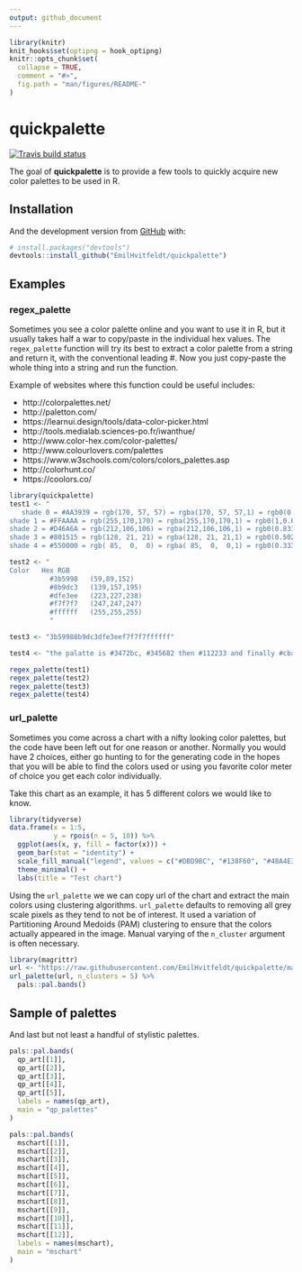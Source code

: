 ```yaml
---
output: github_document
---
```


<!-- README.md is generated from README.Rmd. Please edit that file -->

```r
library(knitr)
knit_hooks$set(optipng = hook_optipng)
knitr::opts_chunk$set(
  collapse = TRUE,
  comment = "#>",
  fig.path = "man/figures/README-"
)
```
# quickpalette

[![Travis build status](https://travis-ci.org/EmilHvitfeldt/quickpalette.svg?branch=master)](https://travis-ci.org/EmilHvitfeldt/quickpalette)

The goal of **quickpalette** is to provide a few tools to quickly acquire new color palettes to be used in R. 

## Installation

And the development version from [GitHub](https://github.com/) with:

```r
# install.packages("devtools")
devtools::install_github("EmilHvitfeldt/quickpalette")
```
## Examples

### regex_palette

Sometimes you see a color palette online and you want to use it in R, but it usually takes half a war to copy/paste in the individual hex values. The `regex_palette` function will try its best to extract a color palette from a string and return it, with the conventional leading #. Now you just copy-paste the whole thing into a string and run the function.

Example of websites where this function could be useful includes:

- http://colorpalettes.net/
- http://paletton.com/
- https://learnui.design/tools/data-color-picker.html
- http://tools.medialab.sciences-po.fr/iwanthue/
- http://www.color-hex.com/color-palettes/
- http://www.colourlovers.com/palettes
- https://www.w3schools.com/colors/colors_palettes.asp
- http://colorhunt.co/
- https://coolors.co/

```r
library(quickpalette)
test1 <- "
   shade 0 = #AA3939 = rgb(170, 57, 57) = rgba(170, 57, 57,1) = rgb0(0.667,0.224,0.224)
shade 1 = #FFAAAA = rgb(255,170,170) = rgba(255,170,170,1) = rgb0(1,0.667,0.667)
shade 2 = #D46A6A = rgb(212,106,106) = rgba(212,106,106,1) = rgb0(0.831,0.416,0.416)
shade 3 = #801515 = rgb(128, 21, 21) = rgba(128, 21, 21,1) = rgb0(0.502,0.082,0.082)
shade 4 = #550000 = rgb( 85,  0,  0) = rgba( 85,  0,  0,1) = rgb0(0.333,0,0)" 

test2 <- "
Color	Hex	RGB
          #3b5998	(59,89,152)
          #8b9dc3	(139,157,195)
          #dfe3ee	(223,227,238)
          #f7f7f7	(247,247,247)
          #ffffff	(255,255,255)
          "

test3 <- "3b59988b9dc3dfe3eef7f7f7ffffff"

test4 <- "the palatte is #3472bc, #345682 then #112233 and finally #cbac43"

regex_palette(test1)
regex_palette(test2)
regex_palette(test3)
regex_palette(test4)
```

### url_palette

Sometimes you come across a chart with a nifty looking color palettes, but the code have been left out for one reason or another. Normally you would have 2 choices, either go hunting to for the generating code in the hopes that you will be able to find the colors used or using you favorite color meter of choice you get each color individually.  

Take this chart as an example, it has 5 different colors we would like to know.

```r
library(tidyverse)
data.frame(x = 1:5,
           y = rpois(n = 5, 10)) %>%
  ggplot(aes(x, y, fill = factor(x))) +
  geom_bar(stat = "identity") +
  scale_fill_manual("legend", values = c("#DBD9BC", "#138F60", "#48A4E3", "#DE8E08", "#ECE134")) +
  theme_minimal() +
  labs(title = "Test chart")
```

Using the `url_palette` we we can copy url of the chart and extract the main colors using clustering algorithms. `url_palette` defaults to removing all grey scale pixels as they tend to not be of interest. It used a variation of Partitioning Around Medoids (PAM) clustering to ensure that the colors actually appeared in the image. Manual varying of the `n_cluster` argument is often necessary. 

```r
library(magrittr)
url <- "https://raw.githubusercontent.com/EmilHvitfeldt/quickpalette/master/man/figures/README-testchart-1.png"
url_palette(url, n_clusters = 5) %>%
  pals::pal.bands()
```

## Sample of palettes

And last but not least a handful of stylistic palettes.

```r
pals::pal.bands(
  qp_art[[1]],
  qp_art[[2]],
  qp_art[[3]],
  qp_art[[4]],
  qp_art[[5]],
  labels = names(qp_art),
  main = "qp_palettes"
)
```

```r
pals::pal.bands(
  mschart[[1]],
  mschart[[2]],
  mschart[[3]],
  mschart[[4]],
  mschart[[5]],
  mschart[[6]],
  mschart[[7]],
  mschart[[8]],
  mschart[[9]],
  mschart[[10]],
  mschart[[11]],
  mschart[[12]],
  labels = names(mschart),
  main = "mschart"
)
```
